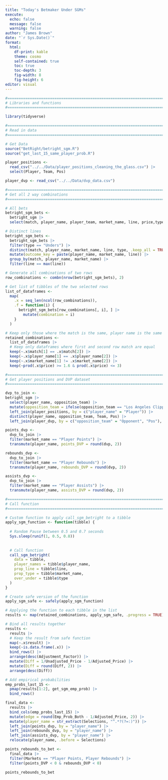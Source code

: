 ```yaml
---
title: "Today's Betmaker Under SGMs"
execute:
  echo: false
  message: false
  warning: false
author: "James Brown"
date: "`r Sys.Date()`"
format:
  html:
    df-print: kable
    theme: cosmo
    self-contained: true
    toc: true
    toc-depth: 3
    fig-width: 8
    fig-height: 6
editor: visual
---
```


```r
#===============================================================================
# Libraries and functions
#===============================================================================

library(tidyverse)

#===============================================================================
# Read in data
#===============================================================================

# Get Data
source("BetRight/betright_sgm.R")
source("get_last_15_same_player_prob.R")

player_positions <-
  read_csv("../../Data/player_positions_cleaning_the_glass.csv") |> 
  select(Player, Team, Pos)

player_dvp <- read_csv("../../Data/dvp_data.csv")

#===============================================================================
# Get all 2 way combinations
#===============================================================================

# All bets
betright_sgm_bets <-
  betright_sgm |> 
  select(match, player_name, player_team, market_name, line, price,type, group_by_header, event_id, outcome_name, outcome_id, fixed_market_id, type)

# Distinct lines
betright_sgm_bets <-
  betright_sgm_bets |> 
  filter(type == "Unders") |>
  distinct(match, player_name, market_name, line, type, .keep_all = TRUE) |> 
  mutate(outcome_key = paste(player_name, market_name, line)) |> 
  group_by(match, player_name, market_name) |> 
  filter(line == max(line))

# Generate all combinations of two rows
row_combinations <- combn(nrow(betright_sgm_bets), 2)

# Get list of tibbles of the two selected rows
list_of_dataframes <-
  map(
    .x = seq_len(ncol(row_combinations)),
    .f = function(i) {
      betright_sgm_bets[row_combinations[, i], ] |> 
        mutate(combination = i)
    }
  )

# Keep only those where the match is the same, player name is the same and market name is not the same
retained_combinations <-
  list_of_dataframes |> 
  # Keep only dataframes where first and second row match are equal
  keep(~.x$match[1] == .x$match[2]) |> 
  keep(~.x$player_name[1] == .x$player_name[2]) |>
  keep(~.x$market_name[1] != .x$market_name[2]) |>
  keep(~prod(.x$price) >= 1.6 & prod(.x$price) <= 3)

#===============================================================================
# Get player positions and DVP dataset
#===============================================================================

dvp_to_join <-
betright_sgm |> 
  select(player_name, opposition_team) |>
  mutate(opposition_team = ifelse(opposition_team == "Los Angeles Clippers", "LA Clippers", opposition_team)) |>
  left_join(player_positions, by = c("player_name" = "Player")) |>
  distinct(player_name, opposition_team, Team, Pos) |>
  left_join(player_dvp, by = c("opposition_team" = "Opponent", "Pos"), relationship = "many-to-many")

points_dvp <-
  dvp_to_join |> 
  filter(market_name == "Player Points") |> 
  transmute(player_name, points_DVP = round(dvp, 2))

rebounds_dvp <-
  dvp_to_join |> 
  filter(market_name == "Player Rebounds") |> 
  transmute(player_name, rebounds_DVP = round(dvp, 2))

assists_dvp <-
  dvp_to_join |> 
  filter(market_name == "Player Assists") |> 
  transmute(player_name, assists_DVP = round(dvp, 2))

#===============================================================================
# Call function
#===============================================================================

# Custom function to apply call_sgm_betright to a tibble
apply_sgm_function <- function(tibble) {
  
  # Random Pause between 0.5 and 0.7 seconds
  Sys.sleep(runif(1, 0.5, 0.8))
  
  
  # Call function
  call_sgm_betright(
    data = tibble,
    player_names = tibble$player_name,
    prop_line = tibble$line,
    prop_type = tibble$market_name,
    over_under = tibble$type
  )
}

# Create safe version of the function
apply_sgm_safe <- safely(apply_sgm_function)

# Applying the function to each tibble in the list
results <- map(retained_combinations, apply_sgm_safe, .progress = TRUE)

# Bind all results together
results <-
  results |>
  # Keep the result from safe function
  map(~.x$result) |>
  keep(~is.data.frame(.x)) |>
  bind_rows() |>
  arrange(desc(Adjustment_Factor)) |> 
  mutate(Diff = 1/Unadjusted_Price - 1/Adjusted_Price) |> 
  mutate(Diff = round(Diff, 2)) |>
  arrange(desc(Diff))

# Add empirical probabilities
emp_probs_last_15 <-
  pmap(results[1:2], get_sgm_emp_prob) |> 
  bind_rows()

final_data <-
  results |> 
  bind_cols(emp_probs_last_15) |> 
  mutate(edge = round(Emp_Prob_Both - 1/Adjusted_Price, 2)) |>
  mutate(player_name = str_extract(Selections, "^.*?(?=:)")) |>
  left_join(points_dvp, by = "player_name") |>
  left_join(rebounds_dvp, by = "player_name") |>
  left_join(assists_dvp, by = "player_name") |> 
  relocate(player_name, .before = Selections)

points_rebounds_to_bet <-
  final_data |> 
  filter(Markets == "Player Points, Player Rebounds") |> 
  filter(points_DVP < 0 & rebounds_DVP < 0)

points_rebounds_to_bet
```
